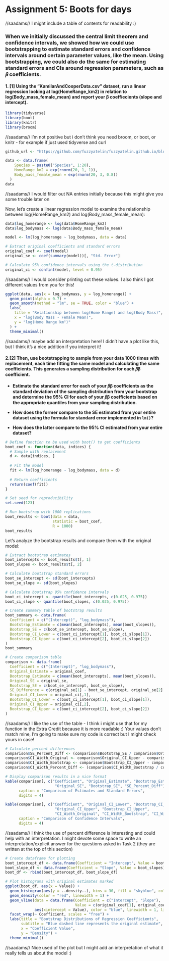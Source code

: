 # Assignment 5: Boots for days
//saadams// I might include a table of contents for readability :)

### When we initially discussed the central limit theorem and confidence intervals, we showed how we could use bootstrapping to estimate standard errors and confidence intervals around certain parameter values, like the mean. Using bootstrapping, we could also do the same for estimating standard errors and CIs around regression parameters, such as 𝛽 coefficients.

#### 1. \[1\] Using the “KamilarAndCooperData.csv” dataset, run a linear regression looking at log(HomeRange_km2) in relation to log(Body_mass_female_mean) and report your β coeffiecients (slope and intercept).

```r
library(tidyverse)
library(boot)
library(knitr)
library(broom)
```
//saadams// I'm not positive but i don't think you need broom, or boot, or knitr - for example if just used tidyverse and curl

```r
github_url <- "https://github.com/fuzzyatelin/fuzzyatelin.github.io/blob/master/AN588_Fall23/KamilarAndCooperData.csv"
```

```r
data <- data.frame(
    Species = paste0("Species", 1:20),
    HomeRange_km2 = exp(rnorm(20, 1, 1)),
    Body_mass_female_mean = exp(rnorm(20, 3, 0.8))
  )
data
```
//saadams// I would filter out NA entries initially because this might give you some trouble later on

Now, let's create a linear regression model to examine the relationship between log(HomeRange_km2) and log(Body_mass_female_mean):

```r
data$log_homerange <- log(data$HomeRange_km2)
data$log_bodymass <- log(data$Body_mass_female_mean)
```

```r
model <- lm(log_homerange ~ log_bodymass, data = data)
```

```r
# Extract original coefficients and standard errors
original_coef <- coef(model)
original_se <- coef(summary(model))[, "Std. Error"]

# Calculate 95% confidence intervals using the t-distribution
original_ci <- confint(model, level = 0.95)
```
//saadams// I would consider printing out these values. I also think I got different values from you for this! 

```r
ggplot(data, aes(x = log_bodymass, y = log_homerange)) +
  geom_point(alpha = 0.7) +
  geom_smooth(method = "lm", se = TRUE, color = "blue") +
  labs(
    title = "Relationship between log(Home Range) and log(Body Mass)",
    x = "log(Body Mass - Female Mean)",
    y = "log(Home Range km²)"
  ) +
  theme_minimal()
```
//saadams// maybe add an interpretation here! I didn't have a plot like this, but I think it's a nice addition if you interpret it!

#### 2.\[2\] Then, use bootstrapping to sample from your data 1000 times with replacement, each time fitting the same model and calculating the same coefficients. This generates a sampling distribution for each 𝛽β coefficient.

-   **Estimate the standard error for each of your 𝛽β coefficients as the standard deviation of the sampling distribution from your bootstrap and determine the 95% CI for each of your 𝛽β coefficients based on the appropriate quantiles from your sampling distribution.**

-   **How does the former compare to the SE estimated from your entire dataset using the formula for standard error implemented in `lm()`?**

-   **How does the latter compare to the 95% CI estimated from your entire dataset?**

```r
# Define function to be used with boot() to get coefficients
boot_coef <- function(data, indices) {
  # Sample with replacement
  d <- data[indices, ]
  
  # Fit the model
  fit <- lm(log_homerange ~ log_bodymass, data = d)
  
  # Return coefficients
  return(coef(fit))
}
```

```r
# Set seed for reproducibility
set.seed(123)
```

```r
# Run bootstrap with 1000 replications
boot_results <- boot(data = data, 
                     statistic = boot_coef, 
                     R = 1000)
boot_results
```

Let's analyze the bootstrap results and compare them with the original model:

```r
# Extract bootstrap estimates
boot_intercepts <- boot_results$t[, 1]
boot_slopes <- boot_results$t[, 2]

# Calculate bootstrap standard errors
boot_se_intercept <- sd(boot_intercepts)
boot_se_slope <- sd(boot_slopes)

# Calculate bootstrap 95% confidence intervals
boot_ci_intercept <- quantile(boot_intercepts, c(0.025, 0.975))
boot_ci_slope <- quantile(boot_slopes, c(0.025, 0.975))
```

```r
# Create summary table of bootstrap results
boot_summary <- data.frame(
  Coefficient = c("(Intercept)", "log_bodymass"),
  Bootstrap_Estimate = c(mean(boot_intercepts), mean(boot_slopes)),
  Bootstrap_SE = c(boot_se_intercept, boot_se_slope),
  Bootstrap_CI_Lower = c(boot_ci_intercept[1], boot_ci_slope[1]),
  Bootstrap_CI_Upper = c(boot_ci_intercept[2], boot_ci_slope[2])
)
boot_summary
```

```r
# Create comparison table
comparison <- data.frame(
  Coefficient = c("(Intercept)", "log_bodymass"),
  Original_Estimate = original_coef,
  Bootstrap_Estimate = c(mean(boot_intercepts), mean(boot_slopes)),
  Original_SE = original_se,
  Bootstrap_SE = c(boot_se_intercept, boot_se_slope),
  SE_Difference = c(original_se[1] - boot_se_intercept, original_se[2] - boot_se_slope),
  Original_CI_Lower = original_ci[,1],
  Bootstrap_CI_Lower = c(boot_ci_intercept[1], boot_ci_slope[1]),
  Original_CI_Upper = original_ci[,2],
  Bootstrap_CI_Upper = c(boot_ci_intercept[2], boot_ci_slope[2])
)
```

//saadams// I like the use of the table - I think i might use that for my function in the Extra Credit because it is more readable :) Your values don't match mine, I'm going to make sure my code is correct but I might check yours in case!

```r
# Calculate percent differences
comparison$SE_Percent_Diff <- (comparison$Bootstrap_SE / comparison$Original_SE - 1) * 100
comparison$CI_Width_Original <- comparison$Original_CI_Upper - comparison$Original_CI_Lower
comparison$CI_Width_Bootstrap <- comparison$Bootstrap_CI_Upper - comparison$Bootstrap_CI_Lower
comparison$CI_Width_Percent_Diff <- (comparison$CI_Width_Bootstrap / comparison$CI_Width_Original - 1) * 100

# Display comparison results in a nice format
kable(comparison[, c("Coefficient", "Original_Estimate", "Bootstrap_Estimate", 
                      "Original_SE", "Bootstrap_SE", "SE_Percent_Diff")],
      caption = "Comparison of Estimates and Standard Errors",
      digits = 4)

kable(comparison[, c("Coefficient", "Original_CI_Lower", "Bootstrap_CI_Lower", 
                      "Original_CI_Upper", "Bootstrap_CI_Upper", 
                      "CI_Width_Original", "CI_Width_Bootstrap", "CI_Width_Percent_Diff")],
      caption = "Comparison of Confidence Intervals",
      digits = 4)
```
//saadams// I think the use of percent difference is interesting and could help with an interpretation. I might devote some space to write an interpretation/explicit answer for the questions asked in Task 2 (they are written at the top of this section)

```r
# Create dataframe for plotting
boot_intercept_df <- data.frame(Coefficient = "Intercept", Value = boot_intercepts)
boot_slope_df <- data.frame(Coefficient = "Slope", Value = boot_slopes)
boot_df <- rbind(boot_intercept_df, boot_slope_df)

# Plot histograms with original estimates marked
ggplot(boot_df, aes(x = Value)) +
  geom_histogram(aes(y = ..density..), bins = 30, fill = "skyblue", color = "black", alpha = 0.7) +
  geom_density(color = "red", linewidth = 1) +
  geom_vline(data = data.frame(Coefficient = c("Intercept", "Slope"), 
                               Value = c(original_coef[1], original_coef[2])),
             aes(xintercept = Value), color = "blue", linewidth = 1, linetype = "dashed") +
  facet_wrap(~ Coefficient, scales = "free") +
  labs(title = "Bootstrap Distributions of Regression Coefficients",
       subtitle = "Blue dashed line represents the original estimate",
       x = "Coefficient Value", 
       y = "Density") +
  theme_minimal()
```

//saadams// Nice used of the plot but I might add an interpretation of what it really tells us about the model :)